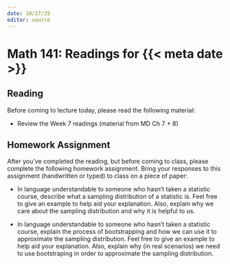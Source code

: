 ```yaml
---
date: 10/27/25
editor: source
---
```


# Math 141: Readings for {{< meta date >}}

## Reading 

Before coming to lecture today, please read the following material: 

-   Review the Week 7 readings (material from MD Ch 7 + 8)

## Homework Assignment

After you've completed the reading, but before coming to class, please complete the following homework assignment. Bring your responses to this assignment (handwritten or typed) to class on a piece of paper: 

-   In language understandable to someone who hasn't taken a statistic course, describe what a sampling distribution of a statistic is. Feel free to give an example to help aid your explanation. Also, explain why we care about the sampling distribution and why it is helpful to us. 

-   In language understandable to someone who hasn't taken a statistic course, explain the process of bootstrapping and how we can use it to approximate the sampling distribution. Feel free to give an example to help aid your explanation. Also, explain why (in real scenarios) we need to use bootstraping in order to approximate the sampling distribution.

